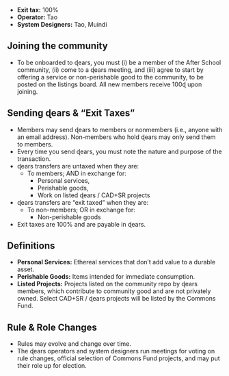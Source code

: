- **Exit tax:** 100%
- **Operator:** Tao
- **System Designers:** Tao, Muindi

## Joining the community

- To be onboarded to ɖears, you must (i) be a member of the After School community, (ii) come to a ɖears meeting, and (iii) agree to start by offering a service or non-perishable good to the community, to be posted on the listings board. All new members receive 100ɖ upon joining.

## Sending ɖears & “Exit Taxes”

- Members may send ɖears to members or nonmembers (i.e., anyone with an email address). Non-members who hold ɖears may only send them to members.
- Every time you send ɖears, you must note the nature and purpose of the transaction.
- ɖears transfers are untaxed when they are:
  - To members; AND in exchange for:
    - Personal services,
    - Perishable goods,
    - Work on listed ɖears / CAD+SR projects
- ɖears transfers are “exit taxed” when they are:
  - To non-members; OR in exchange for:
    - Non-perishable goods
- Exit taxes are 100% and are payable in ɖears.

## Definitions

- **Personal Services:** Ethereal services that don’t add value to a durable asset.
- **Perishable Goods:** Items intended for immediate consumption.
- **Listed Projects:** Projects listed on the community repo by ɖears members, which contribute to community good and are not privately owned. Select CAD+SR / ɖears projects will be listed by the Commons Fund.

## Rule & Role Changes

- Rules may evolve and change over time.
- The ɖears operators and system designers run meetings for voting on rule changes, official selection of Commons Fund projects, and may put their role up for election.
